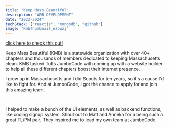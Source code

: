 ```yaml
---
title: "Keep Mass Beautiful"
description: "WEB DEVELOPMENT"
date: "2023-2024"
techStack: ["reactjs", "mongodb", "github"]
image: "KmbThumbnail_ezbuzj"
---
```



<div className="project-hero-image-container">
  <Picture
    className="project-hero-image"
    src="https://picsum.photos/1024/768"
    alt="picture"
    width="700"
    height="500"
  />
</div>

[click here to check this out!](https://keep-mass-beautiful.vercel.app/Demo)

<SectionTitle title="OVERVIEW" />

Keep Mass Beautiful (KMB) is a statewide organization with over 40+ chapters and thousands
of members dedicated to keeping Massachusetts clean. KMB tasked Tufts JumboCode
with coming up with a website builder to help all these different chapters boost
their Internet presence.

<SectionTitle title="MY INVOLVEMENT" />

I grew up in Massachusetts and I did Scouts for ten years, so it's a cause I'd like to fight
for. And at JumboCode, I got the chance to apply for and join this amazing team.

<br />

I helped to make a bunch of the UI elements, as well as backend functions,
like coding signup system. Shout out to Matt and Anneka for a being such a
great TL/PM pair. They inspired me to lead my own team at JumboCode.
